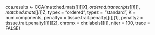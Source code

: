 

cca.results <- CCA(matched.mats[[i]]$X[,ordered.transcripts[[i]]], 
                matched.mats[[i]]$Z, typex = "ordered", typez = "standard", 
                K = num.components, penaltyx = tissue.trait.penalty[[i]][1], 
                penaltyz = tissue.trait.penalty[[i]][2], chromx = chr.labels[[i]],
                niter = 100, trace = FALSE)